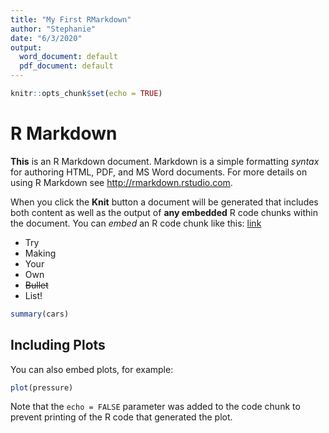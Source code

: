```yaml
---
title: "My First RMarkdown"
author: "Stephanie"
date: "6/3/2020"
output:
  word_document: default
  pdf_document: default
---
```


```r
knitr::opts_chunk$set(echo = TRUE)
```

# R Markdown

**This** is an R Markdown document. Markdown is a simple formatting *syntax* for authoring HTML, PDF, and MS Word documents. For more details on using R Markdown see <http://rmarkdown.rstudio.com>.

When you click the **Knit** button a document will be generated that includes both content as well as the output of **any embedded** R code chunks within the document. You can *embed* an R code chunk like this:
[link](link.com)

- Try  
- Making  
- Your  
- Own  
- ~~Bullet~~    
- List!   
```r
summary(cars)
```

## Including Plots

You can also embed plots, for example:

```r
plot(pressure)
```

Note that the `echo = FALSE` parameter was added to the code chunk to prevent printing of the R code that generated the plot.
